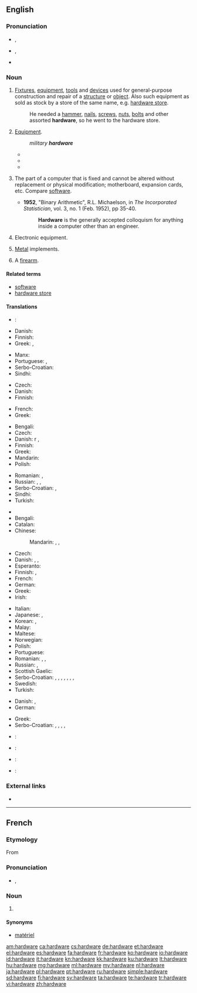 ==English==

===Pronunciation===
* {{a|RP}} {{IPA|/ˈhɑːdˌwɛə/}}, {{X-SAMPA|/"hA:d%wE@/}}
* {{a|GenAm}} {{IPA|/ˈhɑɹdˌwɛɚ/}}, {{X-SAMPA|/"hArd%wE@`/}}
* {{audio|en-us-hardware.ogg|Audio (US)}}

===Noun===
{{en-noun|-}}

# [[fixture|Fixtures]], [[equipment]], [[tool|tools]] and [[device|devices]] used for general-purpose construction and repair of a [[structure]] or [[object]]. Also such equipment as sold as stock by a store of the same name, e.g. [[hardware store]].
#: He needed a [[hammer]], [[nail]]s, [[screw]]s, [[nut]]s, [[bolt]]s and other assorted '''hardware''', so he went to the hardware store.
# {{informal}} [[equipment|Equipment]].
#: ''military '''hardware'''''
#* {{quote-journal|date=June 6|year=2003|title=Mission to Mars|journal=CBS_Rather|passage=BOWEN: The monster trucks of Mars rovers, joke scientists, equipped with an array of sophisticated '''hardware''' to look for signs of water and answer scientists questions.}}
#* {{quote-journal|date=May|year=2009|volume=131|issue=5|page=40|title=plowing new ground.|author=Lee S. Langston|journal=Mechanical Engineering|passage=It is one thing to see an intercooler as a simple entry in a textbook, but to witness the actual '''hardware''' as it crawled down the road was awe-inspiring.}}
#* {{quote-journal|date=January|year=2011|volume=188|issue=1|page=27|title=Swedish Sportster|journal=Popular Mechanics|passage=Smaller, turbocharged engines are one way to increase engine efficiency by 8 to 10 percent, but the extra '''hardware''' is expensive.}}
# {{computing}} The part of a computer that is fixed and cannot be altered without replacement or physical modification; motherboard, expansion cards, etc. Compare [[software]].
#* '''1952''', "Binary Arithmetic", R.L. Michaelson, in ''The Incorporated Statistician'', vol. 3, no. 1 (Feb. 1952), pp 35-40.
#*: '''Hardware''' is the generally accepted colloquism for anything inside a computer other than an engineer.
# {{technology}} Electronic equipment.
# [[metal|Metal]] implements.
# {{slang}} A [[firearm]].

====Related terms====
* [[software]]
* [[hardware store]]

====Translations====
{{trans-top|Metal implements}}
* {{ttbc|cs}}: {{t-|cs|železářské zboží|n}}
* Danish: {{t-|da|udstyr|n}}
* Finnish: {{t-|fi|rautatavara}}
* Greek: {{t-|el|σιδηρικά|n|p|tr=sidiriká}}, {{t-|el|είδη κιγκαλερίας|n|p|tr=eídi kigkalerías}}
{{trans-mid}}
* Manx: {{t-|gv|yiarnrey}}
* Portuguese: {{t-|pt|ferragens|f}}, {{t-|pt|quinquilharia|f}}
* Serbo-Croatian: {{t-|sh|željezarija|f}}
* Sindhi: {{t-|sd|سامگري|tr=sâmagarī|sc=sd-Arab}}
{{trans-bottom}}

{{trans-top|Firearm}}
* Czech: {{t+|cs|zbraň|f}}
* Danish: {{t-|da|våben|n}}
* Finnish: {{t+|fi|tuliase}}
{{trans-mid}}
* French: {{t+|fr|arme à feu|f}}
* Greek: {{t-|el|βαρύς στρατιωτικός εξοπλισμός|m|tr=varýs stratiotikós exoplismós}}
{{trans-bottom}}

{{trans-top|Electronic equipment}}
* Bengali: {{t-|bn|হার্ডওয়্যার|tr=harḑ-owar|sc=Beng}}
* Czech: {{t+|cs|hardware|m}}
* Danish: {{t-|da|maskine}}r {{p}}, {{t-|da|maskinel|n}}
* Finnish: {{t-|fi|laitteisto}}
* Greek: {{t-|el|ηλεκτρονικός εξοπλισμός|m|tr=ilektronikós exoplismós}}
* Mandarin: {{t|cmn|硬件|sc=Hani}}
* Polish: {{t+|pl|sprzęt|m}}
{{trans-mid}}
* Romanian: {{t-|ro|hardware|n}}, {{t-|ro|aparatură|f}}
* Russian: {{t+|ru|аппаратура|f|tr=apparatúra}}, {{t+|ru|хардвер|m|tr=xardvér}}, {{t+|ru|оборудование|n|tr=oborúdovanije}}
* Serbo-Croatian: {{t-|sh|sklopovlje|n}}, {{t-|sh|hardver|m}}
* Sindhi: {{t+|sd|ڳڻپيوگري|sc=sd-Arab}}
* Turkish: {{t+|tr|donanım}}
{{trans-bottom}}

{{trans-top|The part of a computer that is fixed and cannot be altered without replacement or physical modification}}
* {{trreq|ar}}
* Bengali: {{t-|bn|হার্ডওয়্যার|tr=harḑ-owar|sc=Beng}}
* Catalan: {{t+|ca|maquinari|m}}
* Chinese:
*: Mandarin: {{t|cmn|硬件|tr=yìngjiàn|sc=Hani}}, {{qualifier|Taiwan}} {{t|cmn|硬體|sc=Hani}}, {{t|cmn|硬体|tr=yìngtǐ|sc=Hani}}
* Czech: {{t+|cs|hardware|m}}
* Danish: {{t-|da|hardware|c}}, {{t-|da|maskinel|n}}, {{t-|da|isenkram}} {{qualifier|slang}}
* Esperanto: {{t-|eo|aparataro}}
* Finnish: {{qualifier|slang}} {{t+|fi|rauta}}, {{t-|fi|laitteisto}}
* French: {{t+|fr|matériel|m}}
* German: {{t+|de|Hardware|f}}
* Greek: {{t+|el|υλισμικό|n|tr=ylismikó}}
* Irish: {{t-|ga|crua-earraí|m|p}}
{{trans-mid}}
* Italian: {{t+|it|hardware|m}}
* Japanese: {{t+|ja|ハードウェア|tr=hādou~ea|sc=Jpan}}, {{t-|ja|ハード|tr=hādo|sc=Jpan}}
* Korean: {{t+|ko|하드웨어|tr=hadeuweeo|sc=Hang}}, {{t-|ko|굳은모|sc=Hang}}
* Malay: {{t+|ms|perkakasan}}
* Maltese: {{t-|mt|ħardwer|m}}
* Norwegian: {{t-|no|maskinvare|m}}
* Polish: {{t+|pl|sprzęt|m}}
* Portuguese: {{t+|pt|hardware|m}}
* Romanian: {{t-|ro|hardware|f|n}}, {{t-|ro|aparatură|f}}, {{t-|ro|aparataj|n}}
* Russian: {{t+|ru|аппаратура|f|tr=apparatúra}}, {{t+|ru|хардвер|m|tr=xardvér}}
* Scottish Gaelic: {{t-|gd|bathar-cruaidh|m}}
* Serbo-Croatian: {{t-|sh|čvrstovlje}}, {{t-|sh|tvrdovlje}}, {{t-|sh|strojevina}}, {{t-|sh|tvrdotvorina}}, {{t-|sh|sklopovlje|n}}, {{t-|sh|hardver|m}}, {{t-|sh|računalna sklopovska podrška|f}}, {{t-|sh|strojna oprema|f}}
* Swedish: {{t+|sv|hårdvara|c}}
* Turkish: {{t+|tr|donanım}}
{{trans-bottom}}

{{trans-top|Fixtures, equipment, tools and devices used for general purpose construction and repair of a structure or object}}
* Danish: {{t-|da|udstyr|n}}, {{t-|da|isenkram|n}}
* German: {{t+|de|Eisenwaren|f|p}}
{{trans-mid}}
* Greek: {{t-|el|δομικά υλικά|n|p|tr=domiká yliká}}
* Serbo-Croatian: {{t-|sh|sklopovlje}}, {{t-|sh|čvrstovlje}}, {{t-|sh|tvrdovlje}}, {{t-|sh|strojevina}}, {{t-|sh|tvrdotvorina}}
{{trans-bottom}}

{{checktrans-top}}
* {{ttbc|ca}}: {{t+|ca|maquinari|m}}
* {{ttbc|fa}}: {{t-|fa|نرم‌افزار|tr=narmafzar|sc=Arab}}
{{trans-mid}}
* {{ttbc|ko}}: {{t-|ko|기계설비|tr=gigyeseolbi|sc=Kore}}
* {{ttbc|tr}}: {{t+|tr|donanım}}
{{trans-bottom}}

===External links===
* {{pedia}}

----

==French==

===Etymology===
From {{etyl|en|fr}}

===Pronunciation===
* {{asph}} {{IPA|/aʁdwɛʁ/|lang=fr}}, {{X-SAMPA|/aRdwER/}}

===Noun===
{{fr-noun-unc|m}}

# {{computing|lang=fr}} {{l|en|hardware}}

====Synonyms====
* [[matériel]]

[[am:hardware]]
[[ca:hardware]]
[[cs:hardware]]
[[de:hardware]]
[[et:hardware]]
[[el:hardware]]
[[es:hardware]]
[[fa:hardware]]
[[fr:hardware]]
[[ko:hardware]]
[[io:hardware]]
[[id:hardware]]
[[it:hardware]]
[[kn:hardware]]
[[kk:hardware]]
[[ku:hardware]]
[[lt:hardware]]
[[hu:hardware]]
[[mg:hardware]]
[[ml:hardware]]
[[my:hardware]]
[[nl:hardware]]
[[ja:hardware]]
[[pl:hardware]]
[[pt:hardware]]
[[ru:hardware]]
[[simple:hardware]]
[[sd:hardware]]
[[fi:hardware]]
[[sv:hardware]]
[[ta:hardware]]
[[te:hardware]]
[[tr:hardware]]
[[vi:hardware]]
[[zh:hardware]]